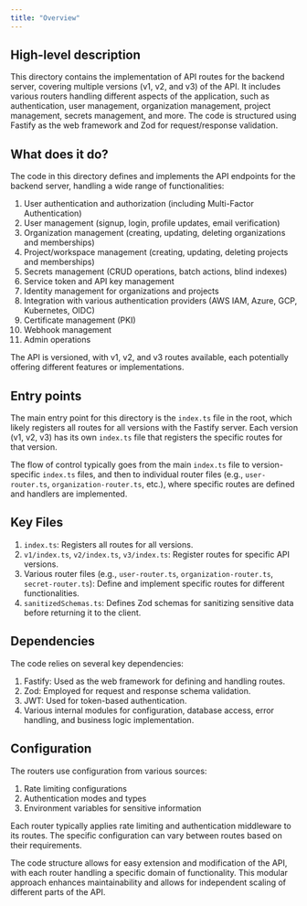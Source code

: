 ```yaml
---
title: "Overview"
---
```


## High-level description
This directory contains the implementation of API routes for the backend server, covering multiple versions (v1, v2, and v3) of the API. It includes various routers handling different aspects of the application, such as authentication, user management, organization management, project management, secrets management, and more. The code is structured using Fastify as the web framework and Zod for request/response validation.

## What does it do?
The code in this directory defines and implements the API endpoints for the backend server, handling a wide range of functionalities:

1. User authentication and authorization (including Multi-Factor Authentication)
2. User management (signup, login, profile updates, email verification)
3. Organization management (creating, updating, deleting organizations and memberships)
4. Project/workspace management (creating, updating, deleting projects and memberships)
5. Secrets management (CRUD operations, batch actions, blind indexes)
6. Service token and API key management
7. Identity management for organizations and projects
8. Integration with various authentication providers (AWS IAM, Azure, GCP, Kubernetes, OIDC)
9. Certificate management (PKI)
10. Webhook management
11. Admin operations

The API is versioned, with v1, v2, and v3 routes available, each potentially offering different features or implementations.

## Entry points
The main entry point for this directory is the `index.ts` file in the root, which likely registers all routes for all versions with the Fastify server. Each version (v1, v2, v3) has its own `index.ts` file that registers the specific routes for that version.

The flow of control typically goes from the main `index.ts` file to version-specific `index.ts` files, and then to individual router files (e.g., `user-router.ts`, `organization-router.ts`, etc.), where specific routes are defined and handlers are implemented.

## Key Files
1. `index.ts`: Registers all routes for all versions.
2. `v1/index.ts`, `v2/index.ts`, `v3/index.ts`: Register routes for specific API versions.
3. Various router files (e.g., `user-router.ts`, `organization-router.ts`, `secret-router.ts`): Define and implement specific routes for different functionalities.
4. `sanitizedSchemas.ts`: Defines Zod schemas for sanitizing sensitive data before returning it to the client.

## Dependencies
The code relies on several key dependencies:

1. Fastify: Used as the web framework for defining and handling routes.
2. Zod: Employed for request and response schema validation.
3. JWT: Used for token-based authentication.
4. Various internal modules for configuration, database access, error handling, and business logic implementation.

## Configuration
The routers use configuration from various sources:

1. Rate limiting configurations
2. Authentication modes and types
3. Environment variables for sensitive information

Each router typically applies rate limiting and authentication middleware to its routes. The specific configuration can vary between routes based on their requirements.

The code structure allows for easy extension and modification of the API, with each router handling a specific domain of functionality. This modular approach enhances maintainability and allows for independent scaling of different parts of the API.